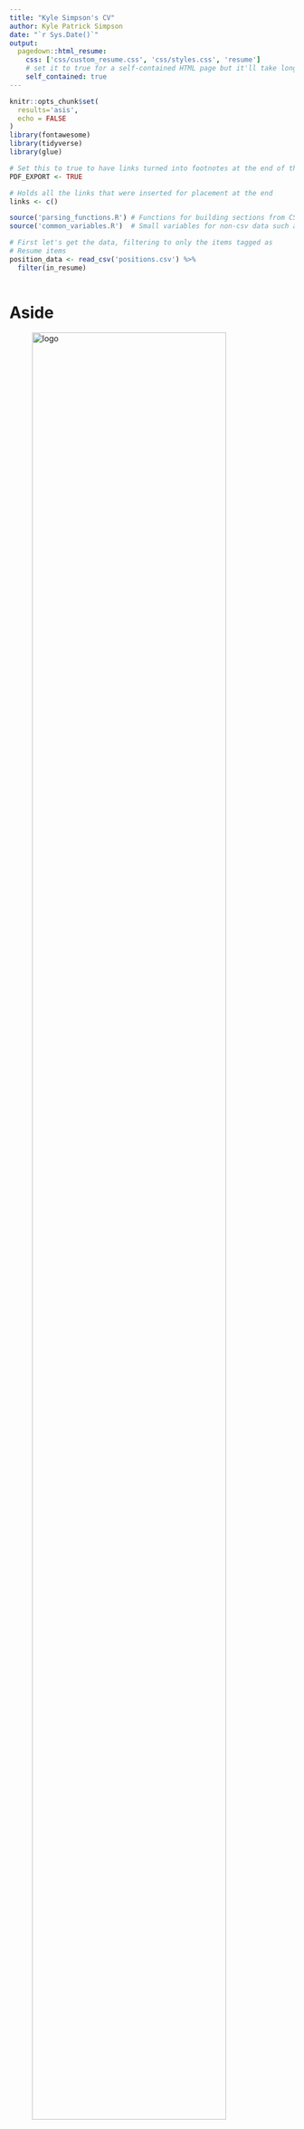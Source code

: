 ```yaml
---
title: "Kyle Simpson's CV"
author: Kyle Patrick Simpson
date: "`r Sys.Date()`"
output:
  pagedown::html_resume:
    css: ['css/custom_resume.css', 'css/styles.css', 'resume']
    # set it to true for a self-contained HTML page but it'll take longer to render
    self_contained: true
---
```



```r
knitr::opts_chunk$set(
  results='asis', 
  echo = FALSE
)
library(fontawesome)
library(tidyverse)
library(glue)

# Set this to true to have links turned into footnotes at the end of the document
PDF_EXPORT <- TRUE

# Holds all the links that were inserted for placement at the end
links <- c()

source('parsing_functions.R') # Functions for building sections from CSV data
source('common_variables.R')  # Small variables for non-csv data such as intro text

# First let's get the data, filtering to only the items tagged as
# Resume items
position_data <- read_csv('positions.csv') %>% 
  filter(in_resume) 
  
```


Aside
================================================================================


![logo](rubixTest.png){width=90%}

Contact {#contact}
--------------------------------------------------------------------------------

- <i class="fa fa-envelope"></i> kyle.p.simpson@gmail.com
- <i class="fab fa-twitter"></i> _Kyle_Simpson
- <i class="fab fa-github"></i> github.com/uberkeil
- <i class="fab fa-linkedin-in"></i> /kyle-p-simpson
- <i class="fa fa-phone"></i> +64 27 388 5863
- <i class="fa fa-home"></i> 365 Tomahawk Road
- <i class="fa fa-road"></i> Ocean Grove, Dunedin, 9010


Analysis & Coding {#skills}
--------------------------------------------------------------------------------


```r
build_skill_bars(skills)
```



Self Directed Learning {#interests}
--------------------------------------------------------------------------------

 
- <i class="fa fa-dice"></i> Bayesian Statistics 
- <i class="fa fa-hourglass-half"></i> Time Series Analysis
- <i class="fa fa-comments-o"></i> French Language Studies
- <i class="fa fa-adjust"></i> Tai Chi & Yoga

References {#more-info}
--------------------------------------------------------------------------------
- *Available upon request* 



Disclaimer {#disclaimer}
--------------------------------------------------------------------------------


Main
================================================================================

Kyle P. Simpson {#title}
--------------------------------------------------------------------------------

```r
cat(sanitize_links(intro_text))
```


Professional History {data-icon=suitcase}
--------------------------------------------------------------------------------

```r
position_data %>% print_section('work_history')
```

Volunteering & Pro Bono Work {data-icon=heart}
--------------------------------------------------------------------------------


```r
position_data %>% print_section('service')
```


Education {data-icon=graduation-cap data-concise=true}
--------------------------------------------------------------------------------

```r
position_data %>% print_section('education')
```

Certification {data-icon=bookmark data-concise=true}
--------------------------------------------------------------------------------

```r
position_data %>% print_section('certification')
```

